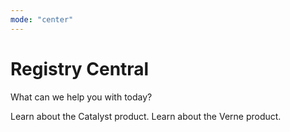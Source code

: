 ```yaml
---
mode: "center"
---
```


# Registry Central

What can we help you with today?

<Columns cols={2}>
  <Card 
    title="Catalyst"
      icon="code-branch"
  href="/catalyst/intro"
  arrow="true"
  cta="Click here"
  >
    Learn about the Catalyst product.
  </Card>
  <Card 
    title="Verne"
      icon="bolt"
  href="/verne/intro"
  arrow="true"
  cta="Click here"
    >
    Learn about the Verne product.
  </Card>
</Columns>